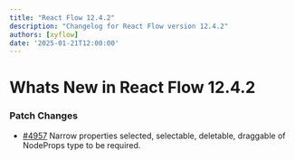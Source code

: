 ```yaml
---
title: "React Flow 12.4.2"
description: "Changelog for React Flow version 12.4.2"
authors: [xyflow]
date: '2025-01-21T12:00:00'
---
```

# Whats New in React Flow 12.4.2
### Patch Changes
-   [#4957](https://github.com/xyflow/xyflow/pull/4957) Narrow properties selected, selectable, deletable, draggable of NodeProps type to be required.

